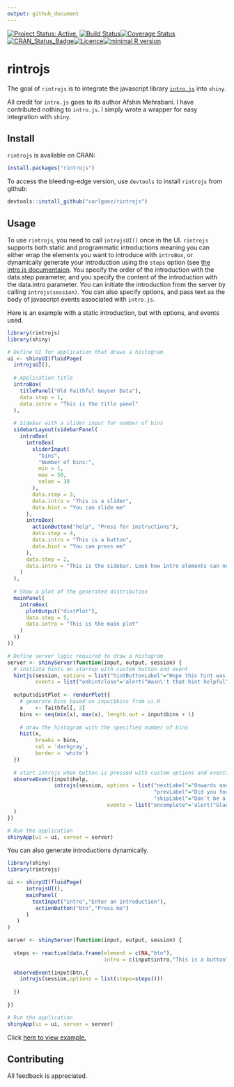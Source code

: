 ```yaml
---
output: github_document
---
```



[![Project Status: Active.](http://www.repostatus.org/badges/latest/active.svg)](http://www.repostatus.org/#active) [![Build Status](https://travis-ci.org/carlganz/rintrojs.svg?branch=master)](https://travis-ci.org/carlganz/rintrojs)[![Coverage Status](https://img.shields.io/codecov/c/github/carlganz/rintrojs/master.svg)](https://codecov.io/github/carlganz/rintrojs?branch=master)[![CRAN_Status_Badge](http://www.r-pkg.org/badges/version/rintrojs)](https://cran.r-project.org/package=rintrojs)[![Licence](https://img.shields.io/badge/licence-GPL--3-blue.svg)](https://www.gnu.org/licenses/gpl-3.0.en.html)[![minimal R version](https://img.shields.io/badge/R%3E%3D-3.0.0-6666ff.svg)](https://cran.r-project.org/)

rintrojs
========

The goal of `rintrojs` is to integrate the javascript library [`intro.js`](http://introjs.com/) into `shiny`.

All credit for `intro.js` goes to its author Afshin Mehrabani. I have contributed nothing to `intro.js`. I simply wrote a wrapper for easy integration with `shiny`.

Install
-------

`rintrojs` is available on CRAN:

```r
install.packages("rintrojs")
```

To access the bleeding-edge version, use `devtools` to install `rintrojs` from github:

```r
devtools::install_github("carlganz/rintrojs")
```

Usage
-----

To use `rintrojs`, you need to call `introjsUI()` once in the UI. `rintrojs` supports both static and programmatic introductions meaning you can either wrap the elements you want to introduce with `introBox`, or dynamically generate your introduction using the `steps` option (see [the intro.js documentaion](https://github.com/usablica/intro.js/wiki/Documentation). You specify the order of the introduction with the data.step parameter, and you specify the content of the introduction with the data.intro parameter. You can initiate the introduction from the server by calling `introjs(session)`. You can also specify options, and pass text as the body of javascript events associated with `intro.js`.

Here is an example with a static introduction, but with options, and events used. 

``` r
library(rintrojs)
library(shiny)

# Define UI for application that draws a histogram
ui <- shinyUI(fluidPage(
  introjsUI(),
  
  # Application title
  introBox(
    titlePanel("Old Faithful Geyser Data"),
    data.step = 1,
    data.intro = "This is the title panel"
  ),
  
  # Sidebar with a slider input for number of bins
  sidebarLayout(sidebarPanel(
    introBox(
      introBox(
        sliderInput(
          "bins",
          "Number of bins:",
          min = 1,
          max = 50,
          value = 30
        ),
        data.step = 3,
        data.intro = "This is a slider",
        data.hint = "You can slide me"
      ),
      introBox(
        actionButton("help", "Press for instructions"),
        data.step = 4,
        data.intro = "This is a button",
        data.hint = "You can press me"
      ),
      data.step = 2,
      data.intro = "This is the sidebar. Look how intro elements can nest"
    )
  ),
  
  # Show a plot of the generated distribution
  mainPanel(
    introBox(
      plotOutput("distPlot"),
      data.step = 5,
      data.intro = "This is the main plot"
    )
  ))
))

# Define server logic required to draw a histogram
server <- shinyServer(function(input, output, session) {
  # initiate hints on startup with custom button and event
  hintjs(session, options = list("hintButtonLabel"="Hope this hint was helpful"),
         events = list("onhintclose"='alert("Wasn\'t that hint helpful")'))
  
  output$distPlot <- renderPlot({
    # generate bins based on input$bins from ui.R
    x    <- faithful[, 2]
    bins <- seq(min(x), max(x), length.out = input$bins + 1)
    
    # draw the histogram with the specified number of bins
    hist(x,
         breaks = bins,
         col = 'darkgray',
         border = 'white')
  })
  
  # start introjs when button is pressed with custom options and events
  observeEvent(input$help,
               introjs(session, options = list("nextLabel"="Onwards and Upwards",
                                               "prevLabel"="Did you forget something?",
                                               "skipLabel"="Don't be a quitter"),
                                events = list("oncomplete"='alert("Glad that is over")'))
  )
})

# Run the application
shinyApp(ui = ui, server = server)
```

You can also generate introductions dynamically.

``` r
library(shiny)
library(rintrojs)

ui <- shinyUI(fluidPage(
      introjsUI(),
      mainPanel(
        textInput("intro","Enter an introduction"),
         actionButton("btn","Press me")
      )
   )
)

server <- shinyServer(function(input, output, session) {
   
  steps <- reactive(data.frame(element = c(NA,"btn"),
                               intro = c(input$intro,"This is a button")))
  
  observeEvent(input$btn,{
    introjs(session,options = list(steps=steps()))
    
  })
  
})

# Run the application 
shinyApp(ui = ui, server = server)
```

Click [here to view example.](https://carlganz.shinyapps.io/rintrojsexample/)

Contributing
------------

All feedback is appreciated. 

